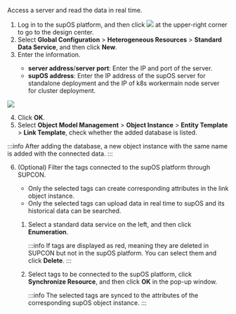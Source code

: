 Access a server and read the data in real time.

1. Log in to the supOS platform, and then click  <img src="https://wordpressfreezonex.oss-accelerate.aliyuncs.com/platform/7.png"/> at the upper-right corner to go to the design center.
2. Select <strong>Global Configuration</strong> > <strong>Heterogeneous Resources</strong> > <strong>Standard Data Service</strong>, and then click <strong>New</strong>.
3. Enter the information.

<ul>
<ul>
<li><strong>server address</strong>/<strong>server port</strong>: Enter the IP and port of the server.</li>
<li><strong>supOS address</strong>: Enter the IP address of the supOS server for standalone deployment and the IP of k8s workermain node server for cluster deployment. </li>
</ul>
</ul>

<img width={350} src="https://wordpressfreezonex.oss-accelerate.aliyuncs.com/platform/59.png"/>

4. Click <strong>OK</strong>.
5. Select  <strong>Object Model Management</strong> > <strong>Object Instance</strong> > <strong>Entity Template</strong> > <strong>Link Template</strong>, check whether the added database is listed.

:::info
After adding the database, a new object instance with the same name is added with the connected data.
:::

6. (Optional) Filter the tags connected to the supOS platform through SUPCON.

<ul>
<ul>
<li>Only the selected tags can create corresponding attributes in the link object instance.</li>
<li>Only the selected tags can upload data in real time to supOS and its historical data can be searched.</li>
</ul>
</ul>

<ol>
<ol>
<li>Select a standard data service on the left, and then click <strong>Enumeration</strong>.

:::info
If tags are displayed as red, meaning they are deleted in SUPCON but not in the supOS platform. You can select them and click <strong>Delete</strong>.
:::

</li>
<li>Select tags to be connected to the supOS platform, click <strong>Synchronize Resource</strong>, and then click <strong>OK</strong> in the pop-up window.

:::info
The selected tags are synced to the attributes of the corresponding supOS object instance.
:::

</li>
</ol>
</ol>
